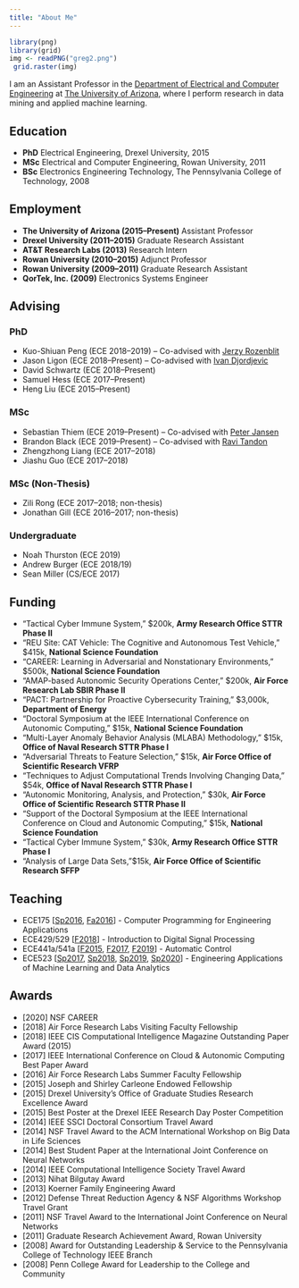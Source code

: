 ```yaml
---
title: "About Me"
---
```


```r
library(png)
library(grid)
img <- readPNG("greg2.png")
 grid.raster(img)
```

I am an Assistant Professor in the [Department of Electrical and Computer Engineering](http://www.ece.arizona.edu/) at [The University of Arizona](http://www.arizona.edu/), where I perform research in data mining and applied machine learning. 





## Education 
- __PhD__ Electrical Engineering, Drexel University, 2015
- __MSc__ Electrical and Computer Engineering, Rowan University, 2011
- __BSc__ Electronics Engineering Technology, The Pennsylvania College of Technology, 2008

## Employment  
- __The University of Arizona (2015--Present)__ Assistant Professor
- __Drexel University (2011--2015)__ Graduate Research Assistant 
- __AT&T Research Labs (2013)__ Research Intern 
- __Rowan University (2010--2015)__ Adjunct Professor
- __Rowan University (2009--2011)__ Graduate Research Assistant
- __QorTek, Inc. (2009)__ Electronics Systems Engineer 

## Advising   

### PhD  
- Kuo-Shiuan Peng (ECE 2018--2019) 
-- Co-advised with [Jerzy Rozenblit](https://ece.engineering.arizona.edu/faculty-staff/faculty/jerzy-w-rozenblit)
- Jason Ligon (ECE 2018--Present)
-- Co-advised with [Ivan Djordjevic](https://ece.engineering.arizona.edu/faculty-staff/faculty/ivan-b-djordjevic)
- David Schwartz (ECE 2018--Present)
- Samuel Hess (ECE 2017--Present)
- Heng Liu (ECE 2015--Present)

### MSc  
- Sebastian Thiem (ECE 2019--Present) -- Co-advised with [Peter Jansen](https://ischool.arizona.edu/people/peter-jansen) 
- Brandon Black (ECE 2019--Present)
-- Co-advised with [Ravi Tandon](https://ece.engineering.arizona.edu/faculty-staff/faculty/ravi-tandon)
- Zhengzhong Liang (ECE 2017--2018)
- Jiashu Guo (ECE 2017--2018) 

### MSc (Non-Thesis) 
- Zili Rong (ECE 2017--2018; non-thesis)
- Jonathan Gill (ECE 2016--2017; non-thesis) 

### Undergraduate
- Noah Thurston (ECE 2019)
- Andrew Burger (ECE 2018/19)
- Sean Miller (CS/ECE 2017)


## Funding 
- "Tactical Cyber Immune System," $200k, __Army Research Office STTR Phase II__ 
- "REU Site: CAT Vehicle: The Cognitive and Autonomous Test Vehicle," $415k, __National Science Foundation__ 
- "CAREER: Learning in Adversarial and Nonstationary Environments," $500k, __National Science Foundation__ 
- "AMAP-based Autonomic Security Operations Center," $200k, __Air Force Research Lab SBIR Phase II__ 
- "PACT: Partnership for Proactive Cybersecurity Training," $3,000k, __Department of Energy__ 
- "Doctoral Symposium at the IEEE International Conference on Autonomic Computing," $15k, __National Science Foundation__ 
- "Multi-Layer Anomaly Behavior Analysis (MLABA) Methodology," $15k, __Office of Naval Research STTR Phase I__ 
- "Adversarial Threats to Feature Selection," $15k, __Air Force Office of Scientific Research VFRP__ 
- "Techniques to Adjust Computational Trends Involving Changing Data," $54k, __Office of Naval Research STTR Phase I__ 
- "Autonomic Monitoring, Analysis, and Protection," $30k,  __Air Force Office of Scientific Research STTR Phase II__ 
- "Support of the Doctoral Symposium at the IEEE International Conference on Cloud and Autonomic Computing," $15k, __National Science Foundation__ 
- "Tactical Cyber Immune System," $30k,  __Army Research Office STTR Phase I__ 
- "Analysis of Large Data Sets,"$15k,  __Air Force Office of Scientific Research SFFP__ 


## Teaching 
- ECE175 [[Sp2016](syllabus/ece175_sp2016.pdf){target="_blank"}, [Fa2016](syllabus/ece175_fa2016.pdf){target="_blank"}] - Computer Programming for Engineering Applications 
- ECE429/529 [[F2018](syllabus/ece429529_fa2018.pdf){target="_blank"}] - Introduction to Digital Signal Processing
- ECE441a/541a [[F2015](syllabus/ece441541_fa2015.pdf){target="_blank"}, [F2017](syllabus/ece441541_fa2017.pdf){target="_blank"}, [F2019](syllabus/ece441541_fa2019.pdf){target="_blank"}] - Automatic Control
- ECE523 [[Sp2017](syllabus/ece523_sp2017.pdf){target="_blank"}, [Sp2018](syllabus/ece523_sp2018.pdf){target="_blank"}, [Sp2019](syllabus/ece523_sp2019.pdf){target="_blank"}, [Sp2020](syllabus/ece523_sp2020.pdf){target="_blank"}] - Engineering Applications of Machine Learning and Data Analytics

## Awards 
- [2020] NSF CAREER 
- [2018] Air Force Research Labs Visiting Faculty Fellowship 
- [2018] IEEE CIS Computational Intelligence Magazine Outstanding Paper Award (2015)
- [2017] IEEE International Conference on Cloud & Autonomic Computing Best Paper Award
- [2016] Air Force Research Labs Summer Faculty Fellowship
- [2015] Joseph and Shirley Carleone Endowed Fellowship
- [2015] Drexel University's Office of Graduate Studies Research Excellence Award
- [2015] Best Poster at the Drexel IEEE Research Day Poster Competition
- [2014] IEEE SSCI Doctoral Consortium Travel Award
- [2014] NSF Travel Award to the ACM International Workshop on Big Data in Life Sciences
- [2014] Best Student Paper at the International Joint Conference on Neural Networks
- [2014] IEEE Computational Intelligence Society Travel Award
- [2013] Nihat Bilgutay  Award
- [2013] Koerner Family Engineering  Award
- [2012] Defense Threat Reduction Agency & NSF Algorithms Workshop Travel Grant
- [2011] NSF Travel Award to the International Joint Conference on Neural Networks
- [2011] Graduate Research Achievement Award, Rowan University
- [2008] Award for Outstanding Leadership & Service to the Pennsylvania College of Technology IEEE Branch
- [2008] Penn College Award for Leadership to the College and Community




